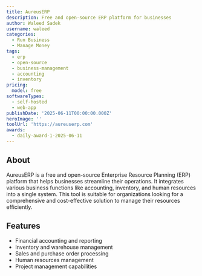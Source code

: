 ```yaml
---
title: AureusERP
description: Free and open-source ERP platform for businesses
author: Waleed Sadek
username: waleed
categories:
  - Run Business
  - Manage Money
tags:
  - erp
  - open-source
  - business-management
  - accounting
  - inventory
pricing:
  model: free
softwareTypes:
  - self-hosted
  - web-app
publishDate: '2025-06-11T00:00:00.000Z'
heroImage: ''
toolUrl: 'https://aureuserp.com'
awards:
  - daily-award-1-2025-06-11
---
```

## About
AureusERP is a free and open-source Enterprise Resource Planning (ERP) platform that helps businesses streamline their operations. It integrates various business functions like accounting, inventory, and human resources into a single system. This tool is suitable for organizations looking for a comprehensive and cost-effective solution to manage their resources efficiently.

## Features
- Financial accounting and reporting
- Inventory and warehouse management
- Sales and purchase order processing
- Human resources management
- Project management capabilities
